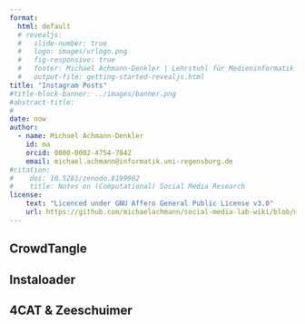 ```yaml
---
format: 
  html: default
  # revealjs: 
  #   slide-number: true
  #   logo: images/urlogo.png
  #   fig-responsive: true
  #   footer: Michael Achmann-Denkler | Lehrstuhl für Medieninformatik | Universität Regensburg | WiSe 2023 / 24
  #   output-file: getting-started-revealjs.html
title: "Instagram Posts"
#title-block-banner: ../images/banner.png
#abstract-title:
# 
date: now
author:
  - name: Michael Achmann-Denkler
    id: ma
    orcid: 0000-0002-4754-7842
    email: michael.achmann@informatik.uni-regensburg.de
#citation:
#    doi: 10.5281/zenodo.8199902
#    title: Notes on (Computational) Social Media Research
license:
    text: "Licenced under GNU Affero General Public License v3.0"
    url: https://github.com/michaelachmann/social-media-lab-wiki/blob/main/LICENSE
---
```



## CrowdTangle

## Instaloader

## 4CAT & Zeeschuimer
